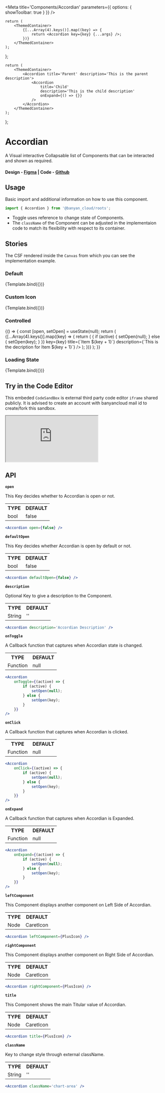 
<Meta title='Components/Accordian' parameters={{ options: { showToolbar: true } }} />

	return (
		<ThemedContainer>
			{[...Array(4).keys()].map((key) => {
				return <Accordion key={key} {...args} />;
			})}
		</ThemedContainer>
	);
};

	return (
		<ThemedContainer>
			<Accordion title='Parent' description='This is the parent description'>
				<Accordion
					title='Child'
					description='This is the child description'
					onExpand={() => {}}
				/>
			</Accordion>
		</ThemedContainer>
	);
};

# Accordian

A Visual interactive Collapsable list of Components that can be interacted and shown as required.

#### Design - [Figma](https://www.figma.com/file/e9opoAtQHBo4vFd6u0Co98/Component-Library?node-id=1%3A6) | Code - [Github](https://github.com/banyandata-cloud/roots/tree/main/components/accordion)

## Usage

Basic import and additional information on how to use this component.

```js
import { Accordion } from '@banyan_cloud/roots';
```

-   Toggle uses reference to change state of Components.
-   The `className` of the Component can be adjusted in the implementaion code to match its flexibility with respect to its container.

## Stories

The CSF rendered inside the `Canvas` from which you can see the implementation example.

### Default

<Canvas>
	<Story
		name='Default'
		args={{
			title: 'Click to Expand',
			description:
				"Lorem Ipsum is simply dummy text of the printing and typesetting industry. Lorem Ipsum has been the industry's standard dummy text ever since the 1500s, when an unknown printer took a galley of type and scrambled it to make a type specimen book. It has survived not only five centuries, but also the leap into electronic typesetting, remaining essentially unchanged. It was popularised in the 1960s with the release of Letraset sheets containing Lorem Ipsum passages, and more recently with desktop publishing software like Aldus PageMaker including versions of Lorem Ipsum.",
			defaultOpen: false,
		}}>
		{Template.bind({})}
	</Story>
</Canvas>

### Custom Icon

<Canvas>
	<Story
		name='Custom Icon'
		args={{
			title: 'Click to Expand',
			description:
				"Lorem Ipsum is simply dummy text of the printing and typesetting industry. Lorem Ipsum has been the industry's standard dummy text ever since the 1500s, when an unknown printer took a galley of type and scrambled it to make a type specimen book. It has survived not only five centuries, but also the leap into electronic typesetting, remaining essentially unchanged. It was popularised in the 1960s with the release of Letraset sheets containing Lorem Ipsum passages, and more recently with desktop publishing software like Aldus PageMaker including versions of Lorem Ipsum.",
			defaultOpen: false,
			leftComponent: PlusIcon,
			rightComponent: PlusIcon,
		}}>
		{Template.bind({})}
	</Story>
</Canvas>

### Controlled

<Canvas>
	<Story name='Controlled'>
		{() => {
			const [open, setOpen] = useState(null);
			return (
				<ThemedContainer>
					{[...Array(4).keys()].map((key) => {
						return (
							<Accordion
								open={key === open}
								onToggle={(active) => {
									if (active) {
										setOpen(null);
									} else {
										setOpen(key);
									}
								}}
								key={key}
								title={`Item ${key + 1}`}
								description={`This is the decription for Item ${key + 1}`}
							/>
						);
					})}
				</ThemedContainer>
			);
		}}
	</Story>
</Canvas>

### Loading State

<Canvas>
	<Story
		name='Loading State'
		args={{
			title: 'Click to Expand',
			description:
				"Lorem Ipsum is simply dummy text of the printing and typesetting industry. Lorem Ipsum has been the industry's standard dummy text ever since the 1500s, when an unknown printer took a galley of type and scrambled it to make a type specimen book. It has survived not only five centuries, but also the leap into electronic typesetting, remaining essentially unchanged. It was popularised in the 1960s with the release of Letraset sheets containing Lorem Ipsum passages, and more recently with desktop publishing software like Aldus PageMaker including versions of Lorem Ipsum.",
			defaultOpen: false,
			loading: true,
		}}>
		{Template.bind({})}
	</Story>
</Canvas>

## Try in the Code Editor

This embeded `CodeSandBox` is external third party code editor `iframe` shared publicly. It is advised to create an account with banyancloud mail id to create/fork this sandbox.

<iframe
	src='https://codesandbox.io/s/condescending-grass-6y725l?file=/src/App.js'
	style={{ width: '100%', height: 500 }}
	title='xenodochial-moon-5y668f'
	allow='accelerometer; ambient-light-sensor; camera; encrypted-media; geolocation; gyroscope; hid; microphone; midi; payment; usb; vr; xr-spatial-tracking'
	sandbox='allow-forms allow-modals allow-popups allow-presentation allow-same-origin allow-scripts'></iframe>

## API

**`open`**

This Key decides whether to Accordian is open or not.

<table style={{ width: '100%' }}>
	<tr>
		<th style={{ textAlign: 'left', width: '50%' }}>TYPE</th>
		<th style={{ textAlign: 'left', width: '50%' }}>DEFAULT</th>
	</tr>
	<tr>
		<td>bool</td>
		<td>false</td>
	</tr>
</table>

```jsx
<Accordion open={false} />
```

**`defaultOpen`**

This Key decides whether Accordian is open by default or not.

<table style={{ width: '100%' }}>
	<tr>
		<th style={{ textAlign: 'left', width: '50%' }}>TYPE</th>
		<th style={{ textAlign: 'left', width: '50%' }}>DEFAULT</th>
	</tr>
	<tr>
		<td>bool</td>
		<td>false</td>
	</tr>
</table>

```jsx
<Accordion defaultOpen={false} />
```

**`description`**

Optional Key to give a description to the Component.

<table style={{ width: '100%' }}>
	<tr>
		<th style={{ textAlign: 'left', width: '50%' }}>TYPE</th>
		<th style={{ textAlign: 'left', width: '50%' }}>DEFAULT</th>
	</tr>
	<tr>
		<td>String</td>
		<td>''</td>
	</tr>
</table>

```jsx
<Accordion description='Accordian Description' />
```

**`onToggle`**

A Callback function that captures when Accordian state is changed.

<table style={{ width: '100%' }}>
	<tr>
		<th style={{ textAlign: 'left', width: '50%' }}>TYPE</th>
		<th style={{ textAlign: 'left', width: '50%' }}>DEFAULT</th>
	</tr>
	<tr>
		<td>Function</td>
		<td>null</td>
	</tr>
</table>

```jsx
<Accordion
	onToggle={(active) => {
		if (active) {
			setOpen(null);
		} else {
			setOpen(key);
		}
	}}
/>
```

**`onClick`**

A Callback function that captures when Accordian is clicked.

<table style={{ width: '100%' }}>
	<tr>
		<th style={{ textAlign: 'left', width: '50%' }}>TYPE</th>
		<th style={{ textAlign: 'left', width: '50%' }}>DEFAULT</th>
	</tr>
	<tr>
		<td>Function</td>
		<td>null</td>
	</tr>
</table>

```jsx
<Accordion
	onClick={(active) => {
		if (active) {
			setOpen(null);
		} else {
			setOpen(key);
		}
	}}
/>
```

**`onExpand`**

A Callback function that captures when Accordian is Expanded.

<table style={{ width: '100%' }}>
	<tr>
		<th style={{ textAlign: 'left', width: '50%' }}>TYPE</th>
		<th style={{ textAlign: 'left', width: '50%' }}>DEFAULT</th>
	</tr>
	<tr>
		<td>Function</td>
		<td>null</td>
	</tr>
</table>

```jsx
<Accordion
	onExpand={(active) => {
		if (active) {
			setOpen(null);
		} else {
			setOpen(key);
		}
	}}
/>
```

**`leftComponent`**

This Component displays another component on Left Side of Accordian.

<table style={{ width: '100%' }}>
	<tr>
		<th style={{ textAlign: 'left', width: '50%' }}>TYPE</th>
		<th style={{ textAlign: 'left', width: '50%' }}>DEFAULT</th>
	</tr>
	<tr>
		<td>Node</td>
		<td>CaretIcon</td>
	</tr>
</table>

```jsx
<Accordion leftComponent={PlusIcon} />
```

**`rightComponent`**

This Component displays another component on Right Side of Accordian.

<table style={{ width: '100%' }}>
	<tr>
		<th style={{ textAlign: 'left', width: '50%' }}>TYPE</th>
		<th style={{ textAlign: 'left', width: '50%' }}>DEFAULT</th>
	</tr>
	<tr>
		<td>Node</td>
		<td>CaretIcon</td>
	</tr>
</table>

```jsx
<Accordion rightComponent={PlusIcon} />
```

**`title`**

This Component shows the main Titular value of Accordian.

<table style={{ width: '100%' }}>
	<tr>
		<th style={{ textAlign: 'left', width: '50%' }}>TYPE</th>
		<th style={{ textAlign: 'left', width: '50%' }}>DEFAULT</th>
	</tr>
	<tr>
		<td>Node</td>
		<td>CaretIcon</td>
	</tr>
</table>

```jsx
<Accordion title={PlusIcon} />
```

**`className`**

Key to change style through external className.

<table style={{ width: '100%' }}>
	<tr>
		<th style={{ textAlign: 'left', width: '50%' }}>TYPE</th>
		<th style={{ textAlign: 'left', width: '50%' }}>DEFAULT</th>
	</tr>
	<tr>
		<td>String</td>
		<td>''</td>
	</tr>
</table>

```jsx
<Accordion className='chart-area' />
```
